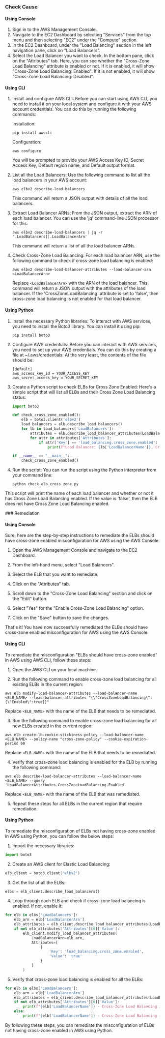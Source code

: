 

<Tabs><Tab title='Cause'>
### Check Cause

#### Using Console

1. Sign in to the AWS Management Console.
2. Navigate to the EC2 Dashboard by selecting "Services" from the top menu and then selecting "EC2" under the "Compute" section.
3. In the EC2 Dashboard, under the "Load Balancing" section in the left navigation pane, click on "Load Balancers".
4. Select the Load Balancer you want to check. In the bottom pane, click on the "Attributes" tab. Here, you can see whether the "Cross-Zone Load Balancing" attribute is enabled or not. If it is enabled, it will show "Cross-Zone Load Balancing: Enabled". If it is not enabled, it will show "Cross-Zone Load Balancing: Disabled".

#### Using CLI

1. Install and configure AWS CLI: Before you can start using AWS CLI, you need to install it on your local system and configure it with your AWS account credentials. You can do this by running the following commands:

   Installation:
   ```
   pip install awscli
   ```
   Configuration:
   ```
   aws configure
   ```
   You will be prompted to provide your AWS Access Key ID, Secret Access Key, Default region name, and Default output format.

2. List all the Load Balancers: Use the following command to list all the load balancers in your AWS account:

   ```
   aws elbv2 describe-load-balancers
   ```
   This command will return a JSON output with details of all the load balancers.

3. Extract Load Balancer ARNs: From the JSON output, extract the ARN of each load balancer. You can use the 'jq' command-line JSON processor for this:

   ```
   aws elbv2 describe-load-balancers | jq -r '.LoadBalancers[].LoadBalancerArn'
   ```
   This command will return a list of all the load balancer ARNs.

4. Check Cross-Zone Load Balancing: For each load balancer ARN, use the following command to check if cross-zone load balancing is enabled:

   ```
   aws elbv2 describe-load-balancer-attributes --load-balancer-arn <LoadBalancerArn>
   ```
   Replace `<LoadBalancerArn>` with the ARN of the load balancer. This command will return a JSON output with the attributes of the load balancer. If the 'CrossZoneLoadBalancing' attribute is set to 'false', then cross-zone load balancing is not enabled for that load balancer.

#### Using Python

1. Install the necessary Python libraries: To interact with AWS services, you need to install the Boto3 library. You can install it using pip:

   ```
   pip install boto3
   ```

2. Configure AWS credentials: Before you can interact with AWS services, you need to set up your AWS credentials. You can do this by creating a file at ~/.aws/credentials. At the very least, the contents of the file should be:

   ```
   [default]
   aws_access_key_id = YOUR_ACCESS_KEY
   aws_secret_access_key = YOUR_SECRET_KEY
   ```

3. Create a Python script to check ELBs for Cross Zone Enabled: Here's a simple script that will list all ELBs and their Cross Zone Load Balancing status:

   ```python
   import boto3

   def check_cross_zone_enabled():
       elb = boto3.client('elbv2')
       load_balancers = elb.describe_load_balancers()
       for lb in load_balancers['LoadBalancers']:
           attributes = elb.describe_load_balancer_attributes(LoadBalancerArn=lb['LoadBalancerArn'])
           for attr in attributes['Attributes']:
               if attr['Key'] == 'load_balancing.cross_zone.enabled':
                   print(f"Load Balancer: {lb['LoadBalancerName']}, Cross Zone Enabled: {attr['Value']}")

   if __name__ == "__main__":
       check_cross_zone_enabled()
   ```

4. Run the script: You can run the script using the Python interpreter from your command line:

   ```
   python check_elb_cross_zone.py
   ```

This script will print the name of each load balancer and whether or not it has Cross Zone Load Balancing enabled. If the value is 'false', then the ELB does not have Cross Zone Load Balancing enabled.

</Tab>

<Tab title='Remediation'>
### Remediation

#### Using Console

Sure, here are the step-by-step instructions to remediate the ELBs should have cross-zone enabled misconfiguration for AWS using the AWS Console:

1. Open the AWS Management Console and navigate to the EC2 Dashboard.

2. From the left-hand menu, select "Load Balancers".

3. Select the ELB that you want to remediate.

4. Click on the "Attributes" tab.

5. Scroll down to the "Cross-Zone Load Balancing" section and click on the "Edit" button.

6. Select "Yes" for the "Enable Cross-Zone Load Balancing" option.

7. Click on the "Save" button to save the changes.

That's it! You have now successfully remediated the ELBs should have cross-zone enabled misconfiguration for AWS using the AWS Console.

#### Using CLI

To remediate the misconfiguration "ELBs should have cross-zone enabled" in AWS using AWS CLI, follow these steps:

1. Open the AWS CLI on your local machine.

2. Run the following command to enable cross-zone load balancing for all existing ELBs in the current region:
```
aws elb modify-load-balancer-attributes --load-balancer-name <ELB_NAME> --load-balancer-attributes "{\"CrossZoneLoadBalancing\":{\"Enabled\":true}}"
```
Replace `<ELB_NAME>` with the name of the ELB that needs to be remediated.

3. Run the following command to enable cross-zone load balancing for all new ELBs created in the current region:
```
aws elb create-lb-cookie-stickiness-policy --load-balancer-name <ELB_NAME> --policy-name "cross-zone-policy" --cookie-expiration-period 60
```
Replace `<ELB_NAME>` with the name of the ELB that needs to be remediated.

4. Verify that cross-zone load balancing is enabled for the ELB by running the following command:
```
aws elb describe-load-balancer-attributes --load-balancer-name <ELB_NAME> --query 'LoadBalancerAttributes.CrossZoneLoadBalancing.Enabled'
```
Replace `<ELB_NAME>` with the name of the ELB that was remediated.

5. Repeat these steps for all ELBs in the current region that require remediation.

#### Using Python

To remediate the misconfiguration of ELBs not having cross-zone enabled in AWS using Python, you can follow the below steps:

1. Import the necessary libraries:
```python
import boto3
```

2. Create an AWS client for Elastic Load Balancing:
```python
elb_client = boto3.client('elbv2')
```

3. Get the list of all the ELBs:
```python
elbs = elb_client.describe_load_balancers()
```

4. Loop through each ELB and check if cross-zone load balancing is enabled. If not, enable it:
```python
for elb in elbs['LoadBalancers']:
    elb_arn = elb['LoadBalancerArn']
    elb_attributes = elb_client.describe_load_balancer_attributes(LoadBalancerArn=elb_arn)
    if not elb_attributes['Attributes'][0]['Value']:
        elb_client.modify_load_balancer_attributes(
            LoadBalancerArn=elb_arn,
            Attributes=[
                {
                    'Key': 'load_balancing.cross_zone.enabled',
                    'Value': 'true'
                }
            ]
        )
```

5. Verify that cross-zone load balancing is enabled for all the ELBs:
```python
for elb in elbs['LoadBalancers']:
    elb_arn = elb['LoadBalancerArn']
    elb_attributes = elb_client.describe_load_balancer_attributes(LoadBalancerArn=elb_arn)
    if not elb_attributes['Attributes'][0]['Value']:
        print(f"{elb['LoadBalancerName']} - Cross-Zone Load Balancing is not Enabled")
    else:
        print(f"{elb['LoadBalancerName']} - Cross-Zone Load Balancing is Enabled")
```

By following these steps, you can remediate the misconfiguration of ELBs not having cross-zone enabled in AWS using Python.


</Tab>
</Tabs>